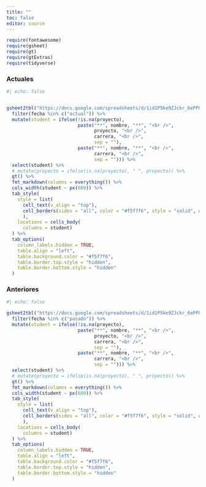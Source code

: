 ```yaml
---
title: ""
toc: false
editor: source
---
```


```r
require(fontawesome)
require(gsheet)
require(gt)
require(gtExtras)
require(tidyverse)
```

### Actuales

```r
#| echo: false


gsheet2tbl("https://docs.google.com/spreadsheets/d/1id1P5ke9ZJckr_6ePP84FOLeQPoHb57eitX7yaZ_l8A/edit#gid=1834640090") %>%
  filter(fecha %in% c("actual")) %>% 
  mutate(student = ifelse(!is.na(proyecto), 
                          paste("**", nombre, "**", "<br />",
                                proyecto, "<br />", 
                                carrera, "<br />", 
                                sep = ""),
                          paste("**", nombre, "**", "<br />",
                                carrera, "<br />", 
                                sep = ""))) %>% 
  select(student) %>% 
  # mutate(proyecto = ifelse(is.na(proyecto), " ", proyecto)) %>% 
  gt() %>% 
  fmt_markdown(columns = everything()) %>% 
  cols_width(student ~ px(600)) %>% 
  tab_style(
    style = list(
      cell_text(v_align = "top"),
      cell_borders(sides = "all", color = "#f5f7f6", style = "solid", weight = px(1))
      ),
    locations = cells_body(
      columns = student)
  ) %>% 
  tab_options(
    column_labels.hidden = TRUE,
    table.align = "left",
    table.background.color = "#f5f7f6",
    table.border.top.style = "hidden",
    table.border.bottom.style = "hidden"
  )  

```



### Anteriores

```r
#| echo: false

gsheet2tbl("https://docs.google.com/spreadsheets/d/1id1P5ke9ZJckr_6ePP84FOLeQPoHb57eitX7yaZ_l8A/edit#gid=1834640090") %>%
  filter(fecha %in% c("pasado")) %>% 
  mutate(student = ifelse(!is.na(proyecto), 
                          paste("**", nombre, "**", "<br />",
                                proyecto, "<br />", 
                                carrera, "<br />", 
                                sep = ""),
                          paste("**", nombre, "**", "<br />",
                                carrera, "<br />", 
                                sep = ""))) %>% 
  select(student) %>% 
  # mutate(proyecto = ifelse(is.na(proyecto), " ", proyecto)) %>% 
  gt() %>% 
  fmt_markdown(columns = everything()) %>% 
  cols_width(student ~ px(600)) %>% 
  tab_style(
    style = list(
      cell_text(v_align = "top"),
      cell_borders(sides = "all", color = "#f5f7f6", style = "solid", weight = px(1))
      ),
    locations = cells_body(
      columns = student)
  ) %>% 
  tab_options(
    column_labels.hidden = TRUE,
    table.align = "left",
    table.background.color = "#f5f7f6",
    table.border.top.style = "hidden",
    table.border.bottom.style = "hidden"
  )  

```


